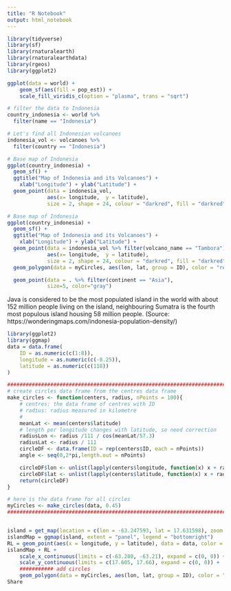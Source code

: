 ```yaml
---
title: "R Notebook"
output: html_notebook
---
```


```r
library(tidyverse)
library(sf)
library(rnaturalearth)
library(rnaturalearthdata)
library(rgeos)
library(ggplot2)
```

```r
ggplot(data = world) +
    geom_sf(aes(fill = pop_est)) +
    scale_fill_viridis_c(option = "plasma", trans = "sqrt")
```

```r
# filter the data to Indonesia
country_indonesia <- world %>%
  filter(name == "Indonesia")
```

```r
# Let's find all Indonesian volcanoes
indonesia_vol <- volcanoes %>% 
  filter(country == "Indonesia")
```

```r
# Base map of Indonesia 
ggplot(country_indonesia) + 
  geom_sf() + 
  ggtitle("Map of Indonesia and its Volcanoes") + 
    xlab("Longitude") + ylab("Latitude") +
  geom_point(data = indonesia_vol, 
             aes(x= longitude,  y = latitude),
             size = 2, shape = 24, colour = "darkred", fill = "darkred")
```

```r
# Base map of Indonesia 
ggplot(country_indonesia) + 
  geom_sf() + 
  ggtitle("Map of Indonesia and its Volcanoes") + 
    xlab("Longitude") + ylab("Latitude") +
  geom_point(data = indonesia_vol %>% filter(volcano_name == "Tambora"), 
             aes(x= longitude,  y = latitude),
             size = 2, shape = 24, colour = "darkred", fill = "darkred") +
  geom_polygon(data = myCircles, aes(lon, lat, group = ID), color = "red", alpha = 0)
```

```r
  geom_point(data = . %>% filter(continent == "Asia"), 
             size=5, color="gray")
```

Java is considered to be the most populated island in the world with about 152 million people living on the island, neighbouring Sumatra is the fourth most populous island housing 58 million people. (Source: https://wonderingmaps.com/indonesia-population-density/)

```r
library(ggplot2)
library(ggmap)
data = data.frame(
    ID = as.numeric(c(1:8)),
    longitude = as.numeric(c(-8.25)),
    latitude = as.numeric(c(118))
)

#################################################################################
# create circles data frame from the centres data frame
make_circles <- function(centers, radius, nPoints = 100){
    # centres: the data frame of centres with ID
    # radius: radius measured in kilometre
    #
    meanLat <- mean(centers$latitude)
    # length per longitude changes with latitude, so need correction
    radiusLon <- radius /111 / cos(meanLat/57.3) 
    radiusLat <- radius / 111
    circleDF <- data.frame(ID = rep(centers$ID, each = nPoints))
    angle <- seq(0,2*pi,length.out = nPoints)

    circleDF$lon <- unlist(lapply(centers$longitude, function(x) x + radiusLon * cos(angle)))
    circleDF$lat <- unlist(lapply(centers$latitude, function(x) x + radiusLat * sin(angle)))
    return(circleDF)
}

# here is the data frame for all circles
myCircles <- make_circles(data, 0.45)
##################################################################################


island = get_map(location = c(lon = -63.247593, lat = 17.631598), zoom = 13)
islandMap = ggmap(island, extent = "panel", legend = "bottomright")
RL = geom_point(aes(x = longitude, y = latitude), data = data, color = "#ff0000")
islandMap + RL + 
    scale_x_continuous(limits = c(-63.280, -63.21), expand = c(0, 0)) + 
    scale_y_continuous(limits = c(17.605, 17.66), expand = c(0, 0)) +
    ########### add circles
    geom_polygon(data = myCircles, aes(lon, lat, group = ID), color = "red", alpha = 0)
Share
```

